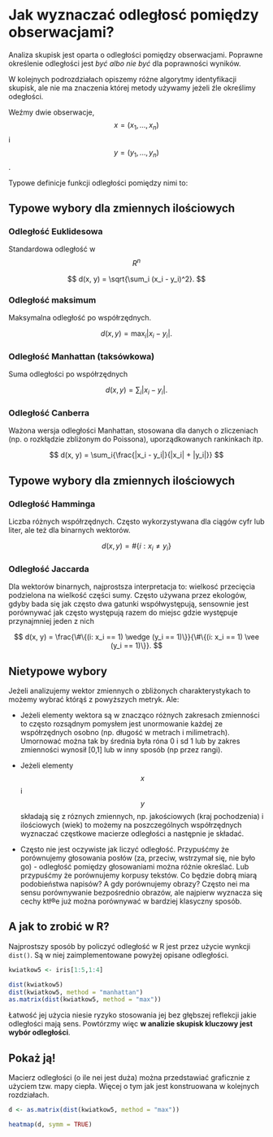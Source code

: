 # Jak wyznaczać odległosć pomiędzy obserwacjami?

Analiza skupisk jest oparta o odległości pomiędzy obserwacjami. 
Poprawne określenie odległości jest *być albo nie być* dla poprawności wyników.

W kolejnych podrozdziałach opiszemy różne algorytmy identyfikacji skupisk, ale nie ma znaczenia której metody używamy jeżeli źle określimy odegłości.

Weźmy dwie obserwacje, $$x=(x_1, ..., x_n)$$ i $$y=(y_1, ..., y_n)$$.

Typowe definicje funkcji odległości pomiędzy nimi to:

## Typowe wybory dla zmiennych ilościowych

### Odległość Euklidesowa

Standardowa odległość w $$R^n$$

$$
d(x, y) = \sqrt{\sum_i (x_i - y_i)^2}.
$$

### Odległość maksimum

Maksymalna odległość po współrzędnych.

$$
d(x, y) = \max_i{|x_i - y_i|}.
$$

### Odległość Manhattan (taksówkowa)

Suma odległości po współrzędnych

$$
d(x, y) = \sum_i{|x_i - y_i|}.
$$

### Odległość Canberra

Ważona wersja odległości Manhattan, stosowana dla danych o zliczeniach (np. o rozkłądzie zbliżonym do Poissona), uporządkowanych rankinkach itp.

$$
d(x, y) = \sum_i{\frac{|x_i - y_i|}{|x_i| + |y_i|}}
$$

## Typowe wybory dla zmiennych ilościowych

### Odległość Hamminga

Liczba różnych współrzędnych. Często wykorzystywana dla ciągów cyfr lub liter, ale też dla binarnych wektorów.

$$
d(x, y) = \#\{i: x_i \neq y_i\}
$$

### Odległość Jaccarda

Dla wektorów binarnych, najprostsza interpretacja to: wielkosć przecięcia podzielona na wielkość części sumy.
Często używana przez ekologów, gdyby bada się jak często dwa gatunki współwystępują, sensownie jest porównywać jak często występują razem do miejsc gdzie występuje przynajmniej jeden z nich

$$
d(x, y) = \frac{\#\{(i: x_i == 1) \wedge (y_i == 1)\}}{\#\{(i: x_i == 1) \vee (y_i == 1)\}}.
$$


## Nietypowe wybory

Jeżeli analizujemy wektor zmiennych o zbliżonych charakterystykach to możemy wybrać którąś z powyższych metryk.
Ale:

* Jeżeli elementy wektora są w znacząco różnych zakresach zmienności to często rozsądnym pomysłem jest unormowanie każdej ze współrzędnych osobno (np. długość w metrach i milimetrach). Umornować można tak by średnia była róna 0 i sd 1 lub by zakres zmienności wynosił [0,1] lub w inny sposób (np przez rangi).

* Jeżeli elementy $$x$$ i $$y$$ składają się z róznych zmiennych, np. jakościowych (kraj pochodzenia) i ilościowych (wiek) to możemy na poszczególnych współrzędnych wyznaczać częstkowe macierze odległości a następnie je składać.

* Często nie jest oczywiste jak liczyć odległość. Przypuśćmy że porównujemy głosowania posłów (za, przeciw, wstrzymał się, nie było go) - odległość pomiędzy głosowaniami można różnie określać. Lub przypuśćmy że porównujemy korpusy tekstów. Co będzie dobrą miarą podobieństwa napisów? A gdy porównujemy obrazy? Często nei ma sensu porównywanie bezpośrednio obrazów, ale najpierw wyznacza się cechy ktł®e już można porównywać w bardziej klasyczny sposób.


## A jak to zrobić w R?

Najprostszy sposób by policzyć odległość w R jest przez użycie wynkcji `dist()`. Są w niej zaimplementowane powyżej opisane odległości.

```r
kwiatkow5 <- iris[1:5,1:4]

dist(kwiatkow5)
dist(kwiatkow5, method = "manhattan")
as.matrix(dist(kwiatkow5, method = "max"))
```

Łatwość jej użycia niesie ryzyko stosowania jej bez głębszej reflekcji jakie odległości mają sens. 
Powtórzmy więc **w analizie skupisk kluczowy jest wybór odległości**.

## Pokaż ją!

Macierz odległości (o ile nei jest duża) można przedstawiać graficznie z użyciem tzw. mapy ciepła. Więcej o tym jak jest konstruowana w kolejnych rozdziałach.

```r
d <- as.matrix(dist(kwiatkow5, method = "max"))

heatmap(d, symm = TRUE)
```

